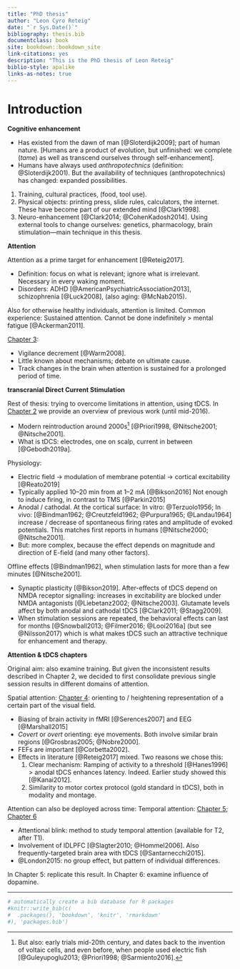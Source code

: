 ```yaml
--- 
title: "PhD thesis"
author: "Leon Cyro Reteig"
date: "`r Sys.Date()`"
bibliography: thesis.bib
documentclass: book
site: bookdown::bookdown_site
link-citations: yes
description: "This is the PhD thesis of Leon Reteig"
biblio-style: apalike
links-as-notes: true
---
```


# Introduction {#intro-general}

<!-- In first paragraph; immediately state goal of thesis? -->

__Cognitive enhancement__

- Has existed from the dawn of man [@Sloterdijk2009]; part of human nature. [Humans are a product of evolution, but unfinished: we complete (_tame_) as well as transcend ourselves through self-enhancement].
- Humans have always used _anthropotechnics_ (definition: @Sloterdijk2001). But the availability of techniques (anthropotechnics) has changed: expanded possibilities.

1. Training, cultural practices, (food, tool use). 
2. Physical objects: printing press, slide rules, calculators, the internet. These have become part of our extended mind [@Clark1998].
3. Neuro-enhancement [@Clark2014; @CohenKadosh2014]. Using external tools to change ourselves: genetics, pharmacology, brain stimulation---main technique in this thesis.

__Attention__

Attention as a prime target for enhancement [@Reteig2017].

- Definition: focus on what is relevant; ignore what is irrelevant. Necessary in every waking moment.
- Disorders: ADHD [@AmericanPsychiatricAssociation2013], schizophrenia [@Luck2008], (also aging: @McNab2015). 
    
Also for otherwise healthy individuals, attention is limited. Common experience: Sustained attention. Cannot be done indefinitely > mental fatigue [@Ackerman2011].

[Chapter 3](#MFBrain):
  
  - Vigilance decrement [@Warm2008].
  - Little known about mechanisms; debate on ultimate cause. 
  - Track changes in the brain when attention is sustained for a prolonged period of time.

__transcranial Direct Current Stimulation__

Rest of thesis: trying to overcome limitations in attention, using tDCS. In [Chapter 2](#tDCS_att_review) we provide an overview of previous work (until mid-2016).

  - Modern reintroduction around 2000s[^tDCS-hist] [@Priori1998, @Nitsche2001; @Nitsche2001].
  - What is tDCS: electrodes, one on scalp, current in between [@Gebodh2019a].
  
Physiology:

  - Electric field -> modulation of membrane potential -> cortical excitability [@Reato2019]
  - Typically applied 10--20 min from at 1--2 mA [@Bikson2016] Not enough to induce firing, in contrast to TMS [@Parkin2015]
  - Anodal / cathodal. At the cortical surface: In vitro: @Terzuolo1956; In vivo: [@Bindman1962; @Creutzfeld1962; @Purpura1965; @Landau1964]  increase / decrease of spontaneous firing rates and amplitude of evoked potentials. This matches first reports in humans [@Nitsche2000; @Nitsche2001]. 
  - But: more complex, because the effect depends on magnitude and direction of E-field (and many other factors). 

Offline effects [@Bindman1962], when stimulation lasts for more than a few minutes [@Nitsche2001].

  - Synaptic plasticity [@Bikson2019]. After-effects of tDCS depend on NMDA receptor signalling: increases in excitability are blocked under NMDA antagonists [@Liebetanz2002; @Nitsche2003]. Glutamate levels affect by both anodal and cathodal tDCS [@Clark2011; @Stagg2009].
  - When stimulation sessions are repeated, the behavioral effects can last for months [@Snowball2013; @Filmer2016; @Looi2016a] (but see @Nilsson2017) which is what makes tDCS such an attractive technique for enhancement and therapy.

[^tDCS-hist]: But also: early trials mid-20th century, and dates back to the invention of voltaic cells, and even before, when people used electric fish [@Guleyupoglu2013; @Priori1998; @Sarmiento2016].

<!-- Figure with electrodes and device, waveform, and head model? -->

__Attention & tDCS chapters__

Original aim: also examine training. But given the inconsistent results described in Chapter 2, we decided to first consolidate previous single session results in different domains of attention.

Spatial attention: [Chapter 4](#sacc-tDCS): orienting to / heightening representation of a certain part of the visual field.
  
  - Biasing of brain activity in fMRI [@Serences2007] and EEG [@Marshall2015]
  - _Covert_ or _overt_ orienting: eye movements. Both involve similar brain regions [@Grosbras2005; @Nobre2000].
  - FEFs are important [@Corbetta2002]. 
  - Effects in literature [@Reteig2017] mixed. Two reasons we chose this:
      1. Clear mechanism: Ramping of activity to a threshold [@Hanes1996] > anodal tDCS enhances latency. Indeed. Earlier study showed this [@Kanai2012].
      2. Similarity to motor cortex protocol (gold standard in tDCS), both in modality and montage.

Attention can also be deployed across time: Temporal attention: [Chapter 5](#AB_tDCS-EEG); [Chapter 6](#AB_tDCS-sEBR)

  - Attentional blink: method to study temporal attention (available for T2, after T1).
  - Involvement of lDLPFC [@Slagter2010; @Hommel2006]. Also frequently-targeted brain area with tDCS [@Santarnecchi2015].
  - @London2015: no group effect, but pattern of individual differences.
  
  In Chapter 5: replicate this result. In Chapter 6: examine influence of dopamine.

---

```r
# automatically create a bib database for R packages
#knitr::write_bib(c(
#  .packages(), 'bookdown', 'knitr', 'rmarkdown'
#), 'packages.bib')
```
